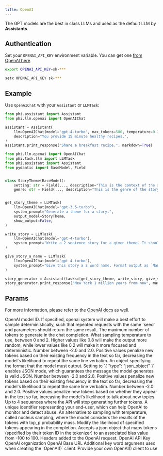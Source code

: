```yaml
---
title: OpenAI
---
```


The GPT models are the best in class LLMs and used as the default LLM by **Assistants**.

## Authentication

Set your `OPENAI_API_KEY` environment variable. You can get one [from OpenAI here](https://platform.openai.com/account/api-keys).

<CodeGroup>

```bash Mac
export OPENAI_API_KEY=sk-***
```

```bash Windows
setx OPENAI_API_KEY sk-***
```

</CodeGroup>

## Example

Use `OpenAIChat` with your `Assistant` or `LLMTask`:

<CodeGroup>

```python assistant.py
from phi.assistant import Assistant
from phi.llm.openai import OpenAIChat

assistant = Assistant(
    llm=OpenAIChat(model="gpt-4-turbo", max_tokens=500, temperature=0.3),
    description="You provide 15 minute healthy recipes.",
)
assistant.print_response("Share a breakfast recipe.", markdown=True)
```

```python tasks.py
from phi.llm.openai import OpenAIChat
from phi.task.llm import LLMTask
from phi.assistant import Assistant
from pydantic import BaseModel, Field


class StoryTheme(BaseModel):
    setting: str = Field(..., description="This is the context of the story. If not available, provide a random setting.")
    genre: str = Field(..., description="This is the genre of the story. If not provided, select horror.")


get_story_theme = LLMTask(
    llm=OpenAIChat(model="gpt-3.5-turbo"),
    system_prompt="Generate a theme for a story.",
    output_model=StoryTheme,
    show_output=False,
)

write_story = LLMTask(
    llm=OpenAIChat(model="gpt-4-turbo"),
    system_prompt="Write a 2 sentence story for a given theme. It should be less than 30 words.",
)

give_story_a_name = LLMTask(
    llm=OpenAIChat(model="gpt-4-turbo"),
    system_prompt="Give this story a 2 word name. Format output as `Name: {name}`. Don't surround with quotes.",
)

story_generator = Assistant(tasks=[get_story_theme, write_story, give_story_a_name])
story_generator.print_response("New York 1 million years from now", markdown=True)
```

</CodeGroup>

## Params

For more information, please refer to the [OpenAI docs](https://platform.openai.com/docs/api-reference/chat/create) as well.

<ResponseField name="model" type="str" default="gpt-4-turbo">
  OpenAI model ID.
</ResponseField>
<ResponseField name="seed" type="int">
  If specified, openai system will make a best effort to sample
  deterministically, such that repeated requests with the same `seed` and
  parameters should return the same result.
</ResponseField>
<ResponseField name="max_tokens" type="int">
  The maximum number of tokens to generate in the chat completion.
</ResponseField>
<ResponseField name="temperature" type="float">
  What sampling temperature to use, between 0 and 2. Higher values like 0.8 will
  make the output more random, while lower values like 0.2 will make it more
  focused and deterministic.
</ResponseField>
<ResponseField name="frequency_penalty" type="float">
  Number between -2.0 and 2.0. Positive values penalize new tokens based on
  their existing frequency in the text so far, decreasing the model's likelihood
  to repeat the same line verbatim.
</ResponseField>
<ResponseField name="response_format" type="Dict[str, Any]">
  An object specifying the format that the model must output.
  Setting to `{ "type": "json_object" }` enables JSON mode, which guarantees the message the model generates is valid JSON.
</ResponseField>
<ResponseField name="frequency_penalty" type="float">
  Number between -2.0 and 2.0. Positive values penalize new tokens based on their existing frequency in the text so far, decreasing the model's likelihood to repeat the same line verbatim.
</ResponseField>
<ResponseField name="presence_penalty" type="float">
  Number between -2.0 and 2.0. Positive values penalize new tokens based on
  whether they appear in the text so far, increasing the model's likelihood to
  talk about new topics.
</ResponseField>
<ResponseField name="stop" type="List[str]">
  Up to 4 sequences where the API will stop generating further tokens.
</ResponseField>
<ResponseField name="user" type="str">
  A unique identifier representing your end-user, which can help OpenAI to
  monitor and detect abuse.
</ResponseField>
<ResponseField name="top_p" type="float">
  An alternative to sampling with temperature, called nucleus sampling, where
  the model considers the results of the tokens with top_p probability mass.
</ResponseField>
<ResponseField name="logit_bias" type="Any">
  Modify the likelihood of specified tokens appearing in the completion. Accepts
  a json object that maps tokens (specified by their token ID in the tokenizer)
  to an associated bias value from -100 to 100.
</ResponseField>
<ResponseField name="headers" type="Dict[str, Any]">
  Headers added to the OpenAI request.
</ResponseField>
<ResponseField name="api_key" type="str">
  OpenAI API Key
</ResponseField>
<ResponseField name="organization" type="str">
  OpenAI organization
</ResponseField>
<ResponseField name="base_url" type="str">
  OpenAI Base URL
</ResponseField>
<ResponseField name="client_params" type="Dict[str, Any]">
  Additional key word argumens used when creating the `OpenAI()` client.
</ResponseField>
<ResponseField name="openai_client" type="OpenAI">
  Provide your own OpenAI() client to use
</ResponseField>
